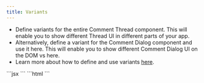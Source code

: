 ```yaml
---
title: Variants
---
```

- Define variants for the entire Comment Thread component. This will enable you to show different Thread UI in different parts of your app.
- Alternatively, define a variant for the Comment Dialog component and use it here. This will enable you to show different Comment Dialog UI on the DOM vs here.
- Learn more about how to define and use variants [here](/advanced-customization/variants).

<Tabs>
    <Tab title="React / Next.js">
      ```jsx
      <VeltCommentThread 
        variant="component-variant" 
        dialogVariant="dialog-variant"
      />
      ```
    </Tab>
    <Tab title="HTML / Other Frameworks">
      ```html
      <velt-comment-thread 
        dialog-variant="dialog-variant"
        variant="component-variant"
      ></velt-comment-thread> 
      ```
    </Tab>
</Tabs>
